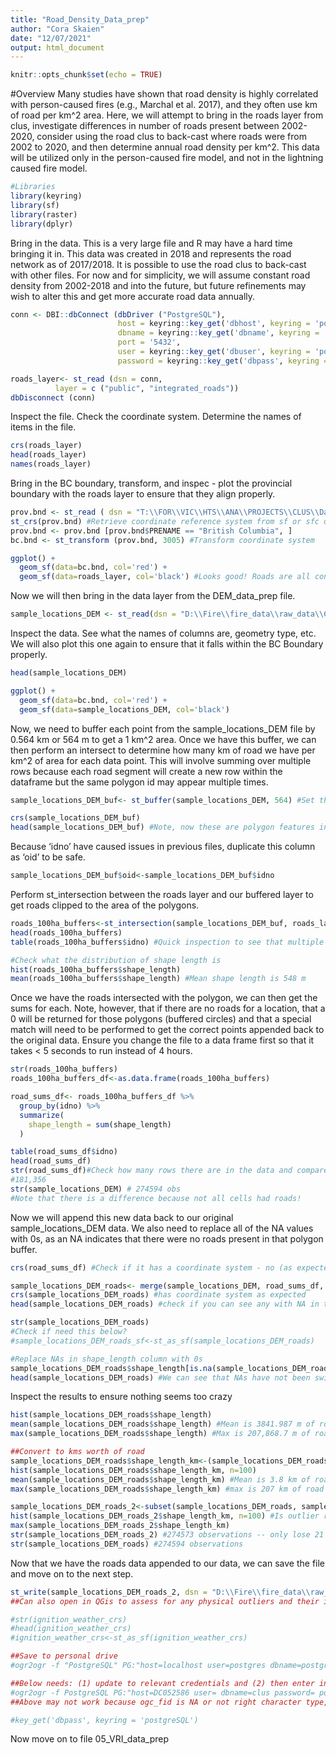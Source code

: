 ```yaml
---
title: "Road_Density_Data_prep"
author: "Cora Skaien"
date: "12/07/2021"
output: html_document
---
```


```r
knitr::opts_chunk$set(echo = TRUE)
```

<!--
Copyright 2021 Province of British Columbia

Licensed under the Apache License, Version 2.0 (the "License");
you may not use this file except in compliance with the License.
You may obtain a copy of the License at

http://www.apache.org/licenses/LICENSE-2.0

Unless required by applicable law or agreed to in writing, software distributed under the License is distributed on an "AS IS" BASIS,
WITHOUT WARRANTIES OR CONDITIONS OF ANY KIND, either express or implied.
See the License for the specific language governing permissions and limitations under the License.
-->

#Overview
Many studies have shown that road density is highly correlated with person-caused fires (e.g., Marchal et al. 2017), and they often use km of road per km^2 area. Here, we will attempt to bring in the roads layer from clus, investigate differences in number of roads present between 2002-2020, consider using the road clus to back-cast where roads were from 2002 to 2020, and then determine annual road density per km^2. This data will be utilized only in the person-caused fire model, and not in the lightning caused fire model. 

```r
#Libraries
library(keyring)
library(sf)
library(raster)
library(dplyr)

```

Bring in the data. This is a very large file and R may have a hard time bringing it in. This data was created in 2018 and represents the road network as of 2017/2018. It is possible to use the road clus to back-cast with other files. For now and for simplicity, we will assume constant road density from 2002-2018 and into the future, but future refinements may wish to alter this and get more accurate road data annually.

```r
conn <- DBI::dbConnect (dbDriver ("PostgreSQL"), 
                        host = keyring::key_get('dbhost', keyring = 'postgreSQL'), 
                        dbname = keyring::key_get('dbname', keyring = 'postgreSQL'), 
                        port = '5432',
                        user = keyring::key_get('dbuser', keyring = 'postgreSQL'),
                        password = keyring::key_get('dbpass', keyring = 'postgreSQL'))

roads_layer<- st_read (dsn = conn, 
          layer = c ("public", "integrated_roads"))
dbDisconnect (conn)

```
Inspect the file. Check the coordinate system. Determine the names of items in the file.

```r
crs(roads_layer)
head(roads_layer)
names(roads_layer)

```

Bring in the BC boundary, transform, and inspec - plot the provincial boundary with the roads layer to ensure that they align properly.

```r

prov.bnd <- st_read ( dsn = "T:\\FOR\\VIC\\HTS\\ANA\\PROJECTS\\CLUS\\Data\\admin_boundaries\\province\\gpr_000b11a_e.shp", stringsAsFactors = T) # Read simple features from file or database, or retrieve layer names and their geometry type(s)
st_crs(prov.bnd) #Retrieve coordinate reference system from sf or sfc object
prov.bnd <- prov.bnd [prov.bnd$PRENAME == "British Columbia", ] 
bc.bnd <- st_transform (prov.bnd, 3005) #Transform coordinate system

ggplot() +
  geom_sf(data=bc.bnd, col='red') +
  geom_sf(data=roads_layer, col='black') #Looks good! Roads are all contained within the BC Boundary

```

Now we will then bring in the data layer from the DEM_data_prep file. 

```r
sample_locations_DEM <- st_read(dsn = "D:\\Fire\\fire_data\\raw_data\\ClimateBC_Data\\DC_data_DEM_5x.shp")

```
Inspect the data. See what the names of columns are, geometry type, etc. We will also plot this one again to ensure that it falls within the BC Boundary properly.

```r
head(sample_locations_DEM)

ggplot() +
  geom_sf(data=bc.bnd, col='red') +
  geom_sf(data=sample_locations_DEM, col='black')
```

Now, we need to buffer each point from the sample_locations_DEM file by 0.564 km or 564 m to get a 1 km^2 area. Once we have this buffer, we can then perform an intersect to determine how many km of road we have per km^2 of area for each data point. This will involve summing over multiple rows because each road segment will create a new row within the dataframe but the same polygon id may appear multiple times.

```r
sample_locations_DEM_buf<- st_buffer(sample_locations_DEM, 564) #Set the buffer to 564 m to get a circle with a radius of 564 m and an area of 1 km2

crs(sample_locations_DEM_buf)
head(sample_locations_DEM_buf) #Note, now these are polygon features instead of point features because we have buffers.

```
Because 'idno' have caused issues in previous files, duplicate this column as 'oid' to be safe.

```r
sample_locations_DEM_buf$oid<-sample_locations_DEM_buf$idno

```

Perform st_intersection between the roads layer and our buffered layer to get roads clipped to the area of the polygons.

```r
roads_100ha_buffers<-st_intersection(sample_locations_DEM_buf, roads_layer)
head(roads_100ha_buffers)
table(roads_100ha_buffers$idno) #Quick inspection to see that multiple roads do indeed return multiple reports for each idno

#Check what the distribution of shape length is
hist(roads_100ha_buffers$shape_length)
mean(roads_100ha_buffers$shape_length) #Mean shape length is 548 m

```

Once we have the roads intersected with the polygon, we can then get the sums for each. Note, however, that if there are no roads for a location, that a 0 will be returned for those polygons (buffered circles) and that a special match will need to be performed to get the correct points appended back to the original data. Ensure you change the file to a data frame first so that it takes < 5 seconds to run instead of 4 hours.

```r
str(roads_100ha_buffers)
roads_100ha_buffers_df<-as.data.frame(roads_100ha_buffers)

road_sums_df<- roads_100ha_buffers_df %>%
  group_by(idno) %>%
  summarize(
    shape_length = sum(shape_length)
  )

table(road_sums_df$idno)
head(road_sums_df)
str(road_sums_df)#Check how many rows there are in the data and compare to our initial data
#181,356
str(sample_locations_DEM) # 274594 obs
#Note that there is a difference because not all cells had roads!

```

Now we will append this new data back to our original sample_locations_DEM data. We also need to replace all of the NA values with 0s, as an NA indicates that there were no roads present in that polygon buffer.

```r
crs(road_sums_df) #Check if it has a coordinate system - no (as expected)

sample_locations_DEM_roads<- merge(sample_locations_DEM, road_sums_df, by = 'idno', all=TRUE)
crs(sample_locations_DEM_roads) #has coordinate system as expected
head(sample_locations_DEM_roads) #check if you can see any with NA in the 

str(sample_locations_DEM_roads)
#Check if need this below?
#sample_locations_DEM_roads_sf<-st_as_sf(sample_locations_DEM_roads)

#Replace NAs in shape_length column with 0s
sample_locations_DEM_roads$shape_length[is.na(sample_locations_DEM_roads$shape_length)] <- 0
head(sample_locations_DEM_roads) #We can see that NAs have not been switched to 0

```

Inspect the results to ensure nothing seems too crazy

```r
hist(sample_locations_DEM_roads$shape_length)
mean(sample_locations_DEM_roads$shape_length) #Mean is 3841.987 m of road per km square
max(sample_locations_DEM_roads$shape_length) #Max is 207,868.7 m of road per km square. This seems impossible.

##Convert to kms worth of road
sample_locations_DEM_roads$shape_length_km<-(sample_locations_DEM_roads$shape_length/1000)
hist(sample_locations_DEM_roads$shape_length_km, n=100)
mean(sample_locations_DEM_roads$shape_length_km) #Mean is 3.8 km of road per km square
max(sample_locations_DEM_roads$shape_length_km) #max is 207 km of road per km square... seems unlikely!

sample_locations_DEM_roads_2<-subset(sample_locations_DEM_roads, sample_locations_DEM_roads$shape_length_km < 100)
hist(sample_locations_DEM_roads_2$shape_length_km, n=100) #Is outlier removed? New max is 138 if subset at the 200 km level.
max(sample_locations_DEM_roads_2$shape_length_km)
str(sample_locations_DEM_roads_2) #274573 observations -- only lose 21 observations and likely more accurate
str(sample_locations_DEM_roads) #274594 observations
```

Now that we have the roads data appended to our data, we can save the file and move on to the next step.

```r

st_write(sample_locations_DEM_roads_2, dsn = "D:\\Fire\\fire_data\\raw_data\\ClimateBC_Data\\Data_climate_DEM_roads.shp", delete_layer=TRUE)
##Can also open in QGis to assess for any physical outliers and their information.

#str(ignition_weather_crs)
#head(ignition_weather_crs)
#ignition_weather_crs<-st_as_sf(ignition_weather_crs)

##Save to personal drive
#ogr2ogr -f "PostgreSQL" PG:"host=localhost user=postgres dbname=postgres password=postgres port=5432" D:\\Fire\\fire_data\\raw_data\\ClimateBC_Data\\Data_climate_DEM_roads.shp -overwrite -a_srs EPSG:3005 -progress --config PG_USE_COPY YES -nlt PROMOTE_TO_MULTI

##Below needs: (1) update to relevant credentials and (2) then enter into the OSGeo4W command line and hit enter. 
#ogr2ogr -f PostgreSQL PG:"host=DC052586 user= dbname=clus password= port=5432" D:\\Fire\\fire_data\\raw_data\\ClimateBC_Data\\Data_climate_DEM_roads.shp -overwrite -a_srs EPSG:3005 -progress --config PG_USE_COPY YES -nlt PROMOTE_TO_MULTI
##Above may not work because ogc_fid is NA or not right character type, and the code is trying to set this as the FID when uploading.

#key_get('dbpass', keyring = 'postgreSQL')
```

############## Now move on to file 05_VRI_data_prep#############
